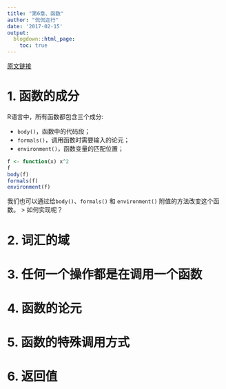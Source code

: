 ```yaml
---
title: "第6章、函数"
author: "侃侃迩行"
date: '2017-02-15'
output:
  blogdown::html_page:
    toc: true
---
```


[原文链接](http://adv-r.had.co.nz/Functions.html)

# 1. 函数的成分 {#Function-components}

R语言中，所有函数都包含三个成分:

- `body()`，函数中的代码段；
- `formals()`，调用函数时需要输入的论元；
- `environment()`，函数变量的匹配位置；

```r
f <- function(x) x^2
f
body(f)
formals(f)
environment(f)
```

我们也可以通过给`body()`、`formals()` 和 `environment()` 附值的方法改变这个函数。
> 如何实现呢？

# 2. 词汇的域 {#Lexical-scoping}
# 3. 任何一个操作都是在调用一个函数 {#Function-call}
# 4. 函数的论元 {#Function-Arguments}
# 5. 函数的特殊调用方式 {#Special-calls}
# 6. 返回值 {#Return-values}
